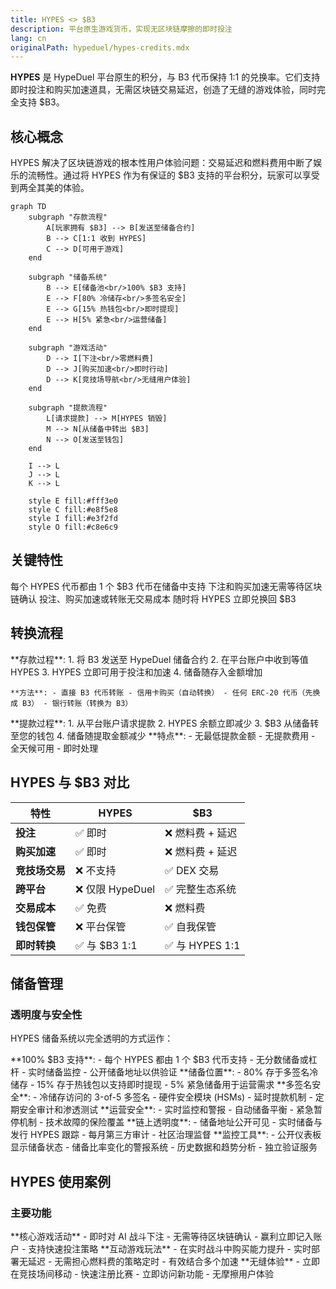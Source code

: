 ```yaml
---
title: HYPES <> $B3
description: 平台原生游戏货币，实现无区块链摩擦的即时投注
lang: cn
originalPath: hypeduel/hypes-credits.mdx
---
```

**HYPES** 是 HypeDuel 平台原生的积分，与 B3 代币保持 1:1 的兑换率。它们支持即时投注和购买加速道具，无需区块链交易延迟，创造了无缝的游戏体验，同时完全支持 $B3。

## 核心概念

HYPES 解决了区块链游戏的根本性用户体验问题：交易延迟和燃料费用中断了娱乐的流畅性。通过将 HYPES 作为有保证的 $B3 支持的平台积分，玩家可以享受到两全其美的体验。

```mermaid
graph TD
    subgraph "存款流程"
        A[玩家拥有 $B3] --> B[发送至储备合约]
        B --> C[1:1 收到 HYPES]
        C --> D[可用于游戏]
    end

    subgraph "储备系统"
        B --> E[储备池<br/>100% $B3 支持]
        E --> F[80% 冷储存<br/>多签名安全]
        E --> G[15% 热钱包<br/>即时提现]
        E --> H[5% 紧急<br/>运营储备]
    end

    subgraph "游戏活动"
        D --> I[下注<br/>零燃料费]
        D --> J[购买加速<br/>即时行动]
        D --> K[竞技场导航<br/>无缝用户体验]
    end

    subgraph "提款流程"
        L[请求提款] --> M[HYPES 销毁]
        M --> N[从储备中转出 $B3]
        N --> O[发送至钱包]
    end

    I --> L
    J --> L
    K --> L

    style E fill:#fff3e0
    style C fill:#e8f5e8
    style I fill:#e3f2fd
    style O fill:#c8e6c9
```

## 关键特性

<Card title="1:1 $B3 支持" icon="shield">
  每个 HYPES 代币都由 1 个 $B3 代币在储备中支持
</Card>

<Card title="即时交易" icon="zap">
  下注和购买加速无需等待区块链确认
</Card>

<Card title="零燃料费" icon="dollar-sign">
  投注、购买加速或转账无交易成本
</Card>

<Card title="随时提款" icon="arrow-right">
  随时将 HYPES 立即兑换回 $B3
</Card>

## 转换流程

<Tabs>
  <Tab title="$B3 → HYPES">
    **存款过程**: 
    1. 将 B3 发送至 HypeDuel 储备合约 
    2. 在平台账户中收到等值 HYPES 
    3. HYPES 立即可用于投注和加速 
    4. 储备随存入金额增加

    **方法**: - 直接 B3 代币转账 - 信用卡购买（自动转换） - 任何 ERC-20 代币（先换成 B3） - 银行转账（转换为 B3）

  </Tab>

  <Tab title="HYPES → $B3">
    **提款过程**: 1. 从平台账户请求提款 2. HYPES 余额立即减少 3. $B3
    从储备转至您的钱包 4. 储备随提取金额减少 **特点**: - 无最低提款金额 - 无提款费用 - 全天候可用 - 即时处理
  </Tab>
</Tabs>

## HYPES 与 $B3 对比

| 特性                  | HYPES               | $B3                  |
| ---------------------- | ------------------- | -------------------- |
| **投注**              | ✅ 即时             | ❌ 燃料费 + 延迟     |
| **购买加速**          | ✅ 即时             | ❌ 燃料费 + 延迟     |
| **竞技场交易**        | ❌ 不支持           | ✅ DEX 交易          |
| **跨平台**            | ❌ 仅限 HypeDuel    | ✅ 完整生态系统      |
| **交易成本**          | ✅ 免费             | ❌ 燃料费            |
| **钱包保管**          | ❌ 平台保管         | ✅ 自我保管          |
| **即时转换**          | ✅ 与 $B3 1:1       | ✅ 与 HYPES 1:1      |

## 储备管理

### 透明度与安全性

HYPES 储备系统以完全透明的方式运作：

<AccordionGroup>
  <Accordion title="储备构成">
    **100% $B3 支持**: - 每个 HYPES 都由 1 个 $B3 代币支持 - 无分数储备或杠杆 - 实时储备监控 - 公开储备地址以供验证 **储备位置**: - 80% 存于多签名冷储存 - 15% 存于热钱包以支持即时提现 - 5% 紧急储备用于运营需求
  </Accordion>

<Accordion title="安全措施">
  **多签名安全**: - 冷储存访问的 3-of-5 多签名 - 硬件安全模块 (HSMs) -
  延时提款机制 - 定期安全审计和渗透测试 **运营安全**: -
  实时监控和警报 - 自动储备平衡 - 紧急暂停机制 - 技术故障的保险覆盖
</Accordion>

  <Accordion title="公开验证">
    **链上透明度**: - 储备地址公开可见 - 实时储备与发行 HYPES 跟踪 -
    每月第三方审计 - 社区治理监督 **监控工具**: - 公开仪表板显示储备状态 - 储备比率变化的警报系统 - 历史数据和趋势分析 - 独立验证服务
  </Accordion>
</AccordionGroup>

## HYPES 使用案例

### 主要功能

<Card title="战斗投注" icon="coins">
  **核心游戏活动** - 即时对 AI 战斗下注 - 无需等待区块链确认 - 赢利立即记入账户 - 支持快速投注策略
</Card>

<Card title="购买加速" icon="zap">
  **互动游戏玩法** - 在实时战斗中购买能力提升 - 实时部署无延迟 - 无需担心燃料费的策略定时 - 有效结合多个加速
</Card>

<Card title="平台导航" icon="navigation">
  **无缝体验** - 立即在竞技场间移动 - 快速注册比赛 - 立即访问新功能 - 无摩擦用户体验
</Card>
